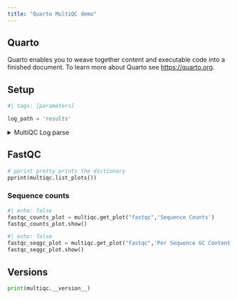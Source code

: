 ```yaml
---
title: "Quarto MultiQC demo"
---
```


## Quarto

Quarto enables you to weave together content and executable code into a finished document. To learn more about Quarto see <https://quarto.org>.

## Setup

```python
#| tags: [parameters]

log_path = 'results'
```

<details>
<summary>MultiQC Log parse</summary>
```python
#| output: true
import multiqc
from pprint import pprint
multiqc.reset() # Important for Quarto preview
# Then load a custom config using multiqc.load_config("multiqc_config_illumina.yml")
# The path appears to be relative to the current notebook location.
multiqc.parse_logs(log_path)
```
</details>

## FastQC

```python
# pprint pretty prints the dictionary
pprint(multiqc.list_plots())
```

### Sequence counts

```python
#| echo: false
fastqc_counts_plot = multiqc.get_plot("fastqc",'Sequence Counts')
fastqc_counts_plot.show()
```

```python
#| echo: false
fastqc_seqgc_plot = multiqc.get_plot("fastqc",'Per Sequence GC Content')
fastqc_seqgc_plot.show()
```

## Versions

```python
print(multiqc.__version__)
```
